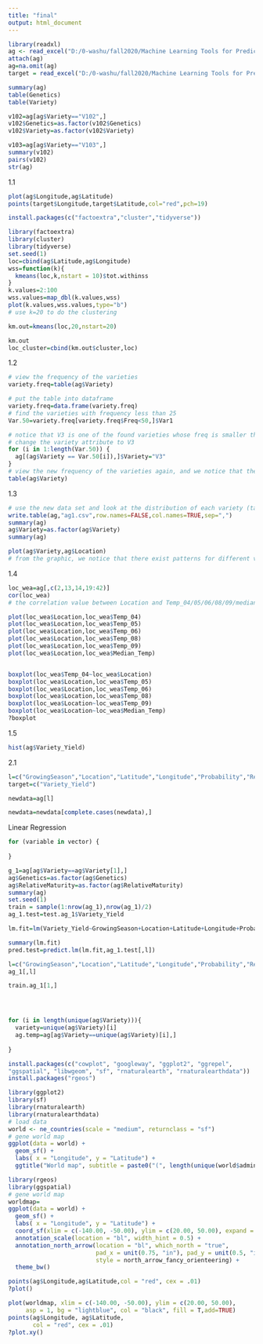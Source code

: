 ---
title: "final"
output: html_document
---
```{r}
library(readxl)
ag <- read_excel("D:/0-washu/fall2020/Machine Learning Tools for Prediction of Business Outcomes/project/Training Data for Ag Project.xlsx")
attach(ag)
ag=na.omit(ag)
target = read_excel("D:/0-washu/fall2020/Machine Learning Tools for Prediction of Business Outcomes/project/Evaluation dataset for Ag Project.xlsx")
```

```{r}
summary(ag)
table(Genetics)
table(Variety)
```
```{r}
v102=ag[ag$Variety=="V102",]
v102$Genetics=as.factor(v102$Genetics)
v102$Variety=as.factor(v102$Variety)

v103=ag[ag$Variety=="V103",]
summary(v102)
pairs(v102)
str(ag)
```
1.1
```{r}
plot(ag$Longitude,ag$Latitude)
points(target$Longitude,target$Latitude,col="red",pch=19)
```
```{r}
install.packages(c("factoextra","cluster","tidyverse"))
```

```{r}
library(factoextra)
library(cluster)
library(tidyverse)
set.seed(1)
loc=cbind(ag$Latitude,ag$Longitude)
wss=function(k){
  kmeans(loc,k,nstart = 10)$tot.withinss
}
k.values=2:100
wss.values=map_dbl(k.values,wss)
plot(k.values,wss.values,type="b")
# use k=20 to do the clustering
```

```{r}
km.out=kmeans(loc,20,nstart=20)

km.out
loc_cluster=cbind(km.out$cluster,loc)

```

1.2
```{r}
# view the frequency of the varieties
variety.freq=table(ag$Variety)

# put the table into dataframe
variety.freq=data.frame(variety.freq)
# find the varieties with frequency less than 25
Var.50=variety.freq[variety.freq$Freq<50,]$Var1

# notice that V3 is one of the found varieties whose freq is smaller than 50, so we can use this factor to represent all varieties that appear less than 25 times
# change the variety attribute to V3
for (i in 1:length(Var.50)) {
  ag[(ag$Variety == Var.50[i]),]$Variety="V3"
}
# view the new frequency of the varieties again, and we notice that there's no variety with freq less than 25 and meanwhile, the freq of V3 is 533, which is apparently the sum of all found varieties with freq < 25
table(ag$Variety)


```
1.3
```{r}
# use the new data set and look at the distribution of each variety (tabelau)
write.table(ag,"ag1.csv",row.names=FALSE,col.names=TRUE,sep=",")
summary(ag)
ag$Variety=as.factor(ag$Variety)
summary(ag)

plot(ag$Variety,ag$Location)
# from the graphic, we notice that there exist patterns for different varieties
```
1.4
```{r}
loc_wea=ag[,c(2,13,14,19:42)]
cor(loc_wea)
# the correlation value between Location and Temp_04/05/06/08/09/median > 0.7, indicating a  relatively strong relationship between

plot(loc_wea$Location,loc_wea$Temp_04)
plot(loc_wea$Location,loc_wea$Temp_05)
plot(loc_wea$Location,loc_wea$Temp_06)
plot(loc_wea$Location,loc_wea$Temp_08)
plot(loc_wea$Location,loc_wea$Temp_09)
plot(loc_wea$Location,loc_wea$Median_Temp)


boxplot(loc_wea$Temp_04~loc_wea$Location)
boxplot(loc_wea$Location,loc_wea$Temp_05)
boxplot(loc_wea$Location,loc_wea$Temp_06)
boxplot(loc_wea$Location,loc_wea$Temp_08)
boxplot(loc_wea$Location~loc_wea$Temp_09)
boxplot(loc_wea$Location~loc_wea$Median_Temp)
?boxplot
```
1.5
```{r}
hist(ag$Variety_Yield)
```
2.1
```{r}
l=c("GrowingSeason","Location","Latitude","Longitude","Probability","RelativeMaturity25","Prob_IRR","Soil_Type","Temp_03","Temp_04","Temp_05","Temp_06","Temp_07","Temp_08","Temp_09","Median_Temp","Prec_03","Prec_04","Prec_05","Prec_06","Prec_07","Prec_08","Prec_09","Median_Prec","Rad_03","Rad_04","Rad_05","Rad_06","Rad_07","Rad_08","Rad_09","Median_Rad","Density","Acres","PH1","AWC1","Clay1","Silt1","Sand1","Sand2","Silt2","Clay2","PH2","CEC","CE","Variety_Yield","Variety")
target=c("Variety_Yield")

newdata=ag[l]

newdata=newdata[complete.cases(newdata),]
```

Linear Regression
```{r}
for (variable in vector) {
  
}
```




```{r}
g_1=ag[ag$Variety==ag$Variety[1],]
ag$Genetics=as.factor(ag$Genetics)
ag$RelativeMaturity=as.factor(ag$RelativeMaturity)
summary(ag)
set.seed(1)
train = sample(1:nrow(ag_1),nrow(ag_1)/2)
ag_1.test=test.ag_1$Variety_Yield

lm.fit=lm(Variety_Yield~GrowingSeason+Location+Latitude+Longitude+Probability+RelativeMaturity25+Prob_IRR+Soil_Type+Temp_03+Temp_04+Temp_05+Temp_06+Temp_07+Temp_08+Temp_09+Median_Temp+Prec_03+Prec_04+Prec_05+Prec_06+Prec_07+Prec_08+Prec_09+Median_Prec+Rad_03+Rad_04+Rad_05+Rad_06+Rad_07+Rad_08+Rad_09+Median_Rad+Density+Acres+PH1+AWC1+Clay1+Silt1+Sand1+Sand2+Silt2+Clay2+PH2+CEC+CE,data=train.ag_1) 

summary(lm.fit)
pred.test=predict.lm(lm.fit,ag_1.test[,l])

l=c("GrowingSeason","Location","Latitude","Longitude","Probability","RelativeMaturity25","Prob_IRR","Soil_Type","Temp_03","Temp_04","Temp_05","Temp_06","Temp_07","Temp_08","Temp_09","Median_Temp","Prec_03","Prec_04","Prec_05","Prec_06","Prec_07","Prec_08","Prec_09","Median_Prec","Rad_03","Rad_04","Rad_05","Rad_06","Rad_07","Rad_08","Rad_09","Median_Rad","Density","Acres","PH1","AWC1","Clay1","Silt1","Sand1","Sand2","Silt2","Clay2","PH2","CEC","CE")
ag_1[,l]

train.ag_1[1,]




for (i in length(unique(ag$Variety))){
  variety=unique(ag$Variety)[i]
  ag.temp=ag[ag$Variety==unique(ag$Variety)[i],]
  
}

```








```{r}
install.packages(c("cowplot", "googleway", "ggplot2", "ggrepel", 
"ggspatial", "libwgeom", "sf", "rnaturalearth", "rnaturalearthdata"))
install.packages("rgeos")
```
```{r}
library(ggplot2)
library(sf)
library(rnaturalearth)
library(rnaturalearthdata)
# load data
world <- ne_countries(scale = "medium", returnclass = "sf")
# gene world map
ggplot(data = world) +
  geom_sf() +
  labs( x = "Longitude", y = "Latitude") +
  ggtitle("World map", subtitle = paste0("(", length(unique(world$admin)), " countries)"))
```
```{r}
library(rgeos)
library(ggspatial)
# gene world map
worldmap=
ggplot(data = world) +
  geom_sf() +
  labs( x = "Longitude", y = "Latitude") +
  coord_sf(xlim = c(-140.00, -50.00), ylim = c(20.00, 50.00), expand = FALSE) +
  annotation_scale(location = "bl", width_hint = 0.5) +
  annotation_north_arrow(location = "bl", which_north = "true", 
                         pad_x = unit(0.75, "in"), pad_y = unit(0.5, "in"),
                         style = north_arrow_fancy_orienteering) +
  theme_bw()

points(ag$Longitude,ag$Latitude,col = "red", cex = .01)
?plot()
```
```{r}
plot(worldmap, xlim = c(-140.00, -50.00), ylim = c(20.00, 50.00), 
     asp = 1, bg = "lightblue", col = "black", fill = T,add=TRUE)
points(ag$Longitude, ag$Latitude, 
       col = "red", cex = .01)
?plot.xy()
```



